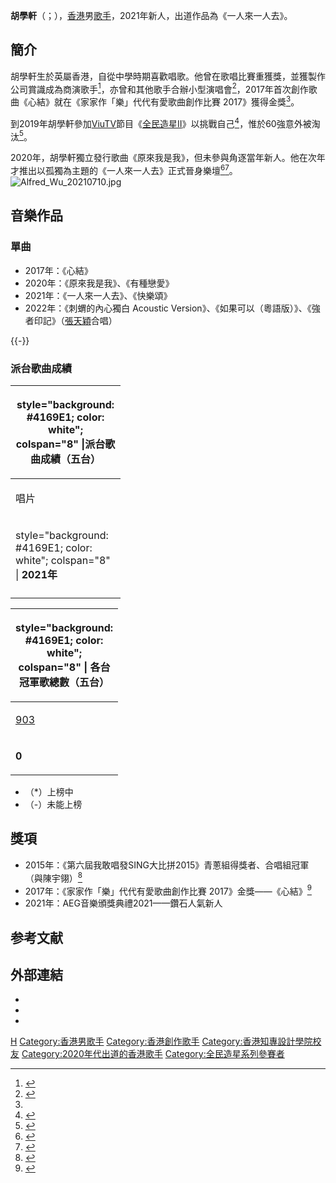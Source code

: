 {{Missing information|1=生平}}
{{藝人
| 姓名 = 胡學軒
| 英文名 = Alfred Wu
| 類型 = 男歌手
| 圖片 = Alfred Wu 20211203.jpg
| 圖片簡介 = 2021年12月3日於[[EMax|EMax]]
| 羅馬拼音 = Wu Hok Hin
| 出生日期 = {{birth_date_and_age|1995|5|6}}
| 出生地點 = {{HKG-1959}}
| 語言 = 粵語、英語、國語
| 教育程度 =
| 宗教信仰 =
| 母校 = [[香港知專設計學院|香港知專設計學院]]
| 音樂類型 = [[粵語流行音樂|粵語流行音樂]]
| 職業 = [[歌手|歌手]]
| 出道日期 = {{start date and age|2021|2|8}}
| 出道地點 = {{HKG}}
| 出道作 = 《一人來一人去》
| 唱片公司 = [[天作創意有限公司|Daymaker Creatives]]（2021年－）<!--只為獨立歌手代理發行-->
}}
'''胡學軒'''（{{lang-en| Alfred Wu Hok Hin}}；{{bd|1995年|5月6日}}），[[香港|香港]]男[[歌手|歌手]]，2021年新人，出道作品為《一人來一人去》。

==簡介==
胡學軒生於英屬香港，自從中學時期喜歡唱歌。他曾在歌唱比賽重獲獎，並獲製作公司賞識成為商演歌手<ref>{{cite web|url=https://www.youtube.com/watch?v=BiOGAtE34gE |title=《香港有聲音》第6集 - 胡學軒 Alfred Wu【活出正面的歌唱人生】|date=2016-01-18|publisher=hksingerchannel|accessdate=2021-04-02}}</ref>，亦曾和其他歌手合辦小型演唱會<ref>{{cite web|url=https://www.stars-hk.com/2016/03/29/175109/|title=陳宇翎、胡學軒獻一小時SHOW感動觀眾（附影片及圖輯）|date=2016-03-29|publisher=stars-hk|accessdate=2021-04-02}}</ref>，2017年首次創作歌曲《心結》就在《家家作「樂」代代有愛歌曲創作比賽 2017》獲得金獎<ref name=info/>。

到2019年胡學軒參加[[ViuTV|ViuTV]]節目《[[全民造星II|全民造星II]]》以挑戰自己<ref>{{cite web|url=https://www.hk01.com/即時娛樂/343796/全民造星ii-胡學軒自爆被人話奸樣-要睇吓點樣笑得親和啲|title=【全民造星II】胡學軒自爆被人話奸樣︰要睇吓點樣笑得親和啲！|date=2019-06-23|publisher=[[HK01|HK01]]|accessdate=2021-04-02}}</ref>，惟於60強意外被淘汰<ref>{{cite web|url=https://hk.ulifestyle.com.hk/topic/detail/208947/全民造星2-最後60強名單出爐-部分賽前人氣選手意外淘汰|title=【全民造星2】最後60強名單出爐　部分賽前人氣選手意外淘汰|date=2019-10-18|publisher=[[U_Lifestyle|U Lifestyle]]|accessdate=2021-04-02|archive-date=2021-01-19|archive-url=https://web.archive.org/web/20210119192011/https://hk.ulifestyle.com.hk/topic/detail/208947/%E5%85%A8%E6%B0%91%E9%80%A0%E6%98%9F2-%E6%9C%80%E5%BE%8C60%E5%BC%B7%E5%90%8D%E5%96%AE%E5%87%BA%E7%88%90-%E9%83%A8%E5%88%86%E8%B3%BD%E5%89%8D%E4%BA%BA%E6%B0%A3%E9%81%B8%E6%89%8B%E6%84%8F%E5%A4%96%E6%B7%98%E6%B1%B0|dead-url=no}}</ref>。

2020年，胡學軒獨立發行歌曲《原來我是我》，但未參與角逐當年新人。他在次年才推出以孤獨為主題的《一人來一人去》正式晉身樂壇<ref name=info>{{cite web|url=https://www.instagram.com/p/CLtXfkhHx-c/|title=【如何由唱兒歌唱到作曲比賽拎冠軍？ 胡學軒：「做音樂係有使命嘅！」】|date=2021-02-25|publisher=[[叱吒903|903music]]|accessdate=2021-04-02}}</ref><ref>{{cite web|url=https://www.youtube.com/watch?v=K-dzQQVUFU4 |title=【60秒鐘音樂雜誌．歌手專訪．157話】胡學軒一人來一人去之境|date=2021-04-01|publisher=閱評流|accessdate=2021-04-02}}</ref>。
[[File:Alfred_Wu_20210710.jpg|right]]
== 音樂作品 ==
===單曲===
*2017年：《心結》
*2020年：《原來我是我》、《有種戀愛》
*2021年：《一人來一人去》、《快樂頌》
*2022年：《刺蝟的內心獨白 Acoustic Version》、《如果可以（粵語版）》、《強者印記》（[[張天穎|張天穎]]合唱）
{{-}}

===派台歌曲成績===
{| class="wikitable" cellpadding="1"
|-
! style="background: #4169E1; color: white"; colspan="8" |'''派台歌曲成績（五台）'''
|-
| width="160"| 唱片 || width="160"| 歌曲 || width="50"| [[903專業推介|903]] || width="50"| [[歷年中文歌曲龍虎榜冠軍歌曲|RTHK]] || width="50"| [[新城勁爆流行榜|997]] || width="50"| [[勁歌金榜|TVB]]||width="50"| [[Chill_Club_推介#Chill_Club_推介榜|ViuTV]] ||colspan=2 width="240"| 備註
|-
! style="background: #4169E1; color: white"; colspan="8" |  '''2021年'''
|-
|  || 一人來一人去 || - || - || - || - || - || OnAir本地音樂榜：'''1'''<br>悅與歌2021每周推介榜：6
|}
{| class="wikitable" cellpadding="1"
|-
! style="background: #4169E1; color: white";  colspan="8" | '''各台冠軍歌總數（五台）'''
|-
| width="50"| [[903專業推介|903]] || width="50"| [[歷年中文歌曲龍虎榜冠軍歌曲|RTHK]] || width="50"| [[新城勁爆流行榜|997]] || width="50"| [[勁歌金榜|TVB]] || width="50"| [[Chill_Club_推介#Chill_Club_推介榜|ViuTV]] || width="240"| 備註
|-
| '''0''' || '''0''' || '''0''' || '''0'''|| '''0''' || '''五台冠軍歌總數：0'''
|}
*（*）上榜中
*（-）未能上榜

==獎項==
*2015年：《第六屆我敢唱發SING大比拼2015》青蔥組得獎者、合唱組冠軍（與陳宇翎）<ref>{{cite web|url=https://www.facebook.com/hksingerchannel/photos/?tab=album&album_id=10153419946711940|title=第六屆我敢唱發SING大比拼2015 @荷里活廣場|publisher=Hong Kong Singer Channel|accessdate=2021-04-02|archive-date=2021-06-04|archive-url=https://web.archive.org/web/20210604154610/https://www.facebook.com/hksingerchannel/photos/?tab=album&album_id=10153419946711940|dead-url=no}}</ref>
*2017年：《家家作「樂」代代有愛歌曲創作比賽 2017》金獎——《心結》<ref>{{cite web|url=https://www.lovingfamilysongs.com/2017|title=2017 | lovingfamilysong|publisher=家家作樂 代代有愛|accessdate=2021-04-01|archive-date=2021-01-27|archive-url=https://web.archive.org/web/20210127191717/https://www.lovingfamilysongs.com/2017|dead-url=no}}</ref>
*2021年：AEG音樂頒獎典禮2021——鑽石人氣新人

==参考文献==
{{reflist}}

==外部連結==
<!-- ------ 請注意 -----
非官方成立的歌迷/影迷/支援者網站、網頁、部落格、論壇等的連結，以及YouTube、Google Video之類的影像連結並不適合放在維基百科條目裡，請參考「Wikipedia:不適合維基百科的文章」。 -->
*{{instagram|wuhokhin}}
*{{facebook|wuhokhin}}
*{{youtube|channel=UCOiU8etUATDdDoJ1voKvi5A}}

[[Category:胡姓|H]]
[[Category:香港男歌手|Category:香港男歌手]]
[[Category:香港創作歌手|Category:香港創作歌手]]
[[Category:香港知專設計學院校友|Category:香港知專設計學院校友]]
[[Category:2020年代出道的香港歌手|Category:2020年代出道的香港歌手]]
[[Category:全民造星系列參賽者|Category:全民造星系列參賽者]]